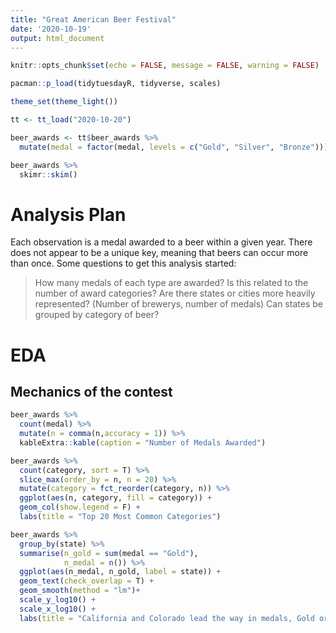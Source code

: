 ```yaml
---
title: "Great American Beer Festival"
date: '2020-10-19'
output: html_document
---
```



```r

knitr::opts_chunk$set(echo = FALSE, message = FALSE, warning = FALSE)

pacman::p_load(tidytuesdayR, tidyverse, scales)

theme_set(theme_light())
```


```r

tt <- tt_load("2020-10-20")

beer_awards <- tt$beer_awards %>% 
  mutate(medal = factor(medal, levels = c("Gold", "Silver", "Bronze")))

```

```r
beer_awards %>% 
  skimr::skim()
```

# Analysis Plan

Each observation is a medal awarded to a beer within a given year. There does not appear to be a unique key, meaning that beers can occur more than once. Some questions to get this analysis started:

> How many medals of each type are awarded? 
> Is this related to the number of award categories?
> Are there states or cities more heavily represented? (Number of brewerys, number of medals)
> Can states be grouped by category of beer?

# EDA

## Mechanics of the contest

```r
beer_awards %>% 
  count(medal) %>%
  mutate(n = comma(n,accuracy = 1)) %>% 
  kableExtra::kable(caption = "Number of Medals Awarded")

beer_awards %>% 
  count(category, sort = T) %>% 
  slice_max(order_by = n, n = 20) %>% 
  mutate(category = fct_reorder(category, n)) %>% 
  ggplot(aes(n, category, fill = category)) +
  geom_col(show.legend = F) +
  labs(title = "Top 20 Most Common Categories")
```


```r
beer_awards %>% 
  group_by(state) %>% 
  summarise(n_gold = sum(medal == "Gold"),
            n_medal = n()) %>% 
  ggplot(aes(n_medal, n_gold, label = state)) +
  geom_text(check_overlap = T) +
  geom_smooth(method = "lm")+
  scale_y_log10() +
  scale_x_log10() +
  labs(title = "California and Colorado lead the way in medals, Gold or otherwise")
```


